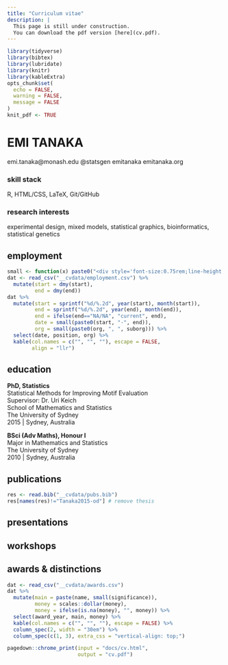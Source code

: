```yaml
---
title: "Curriculum vitae"
description: |
  This page is still under construction.  
  You can download the pdf version [here](cv.pdf).
---
```




<link rel="stylesheet" href="assets/cv-styles.css">

```r
library(tidyverse)
library(bibtex)
library(lubridate)
library(knitr)
library(kableExtra)
opts_chunk$set(
  echo = FALSE,
  warning = FALSE,
  message = FALSE
)
knit_pdf <- TRUE
```

<!--
Needs to be knitted twice for pdf to be updated to the latest.
-->


<main class="cv-canvas">

# [E]{.bigger}MI [T]{.bigger}ANAKA

<i class="fas fa-envelope"></i> emi.tanaka@monash.edu
<i class="fab fa-twitter"></i> @statsgen
<i class="fab fa-github"></i> emitanaka
<i class="fas fa-globe"></i> emitanaka.org


### skill stack

::: half

R, HTML/CSS, LaTeX, Git/GitHub

:::

### research interests

::: half

experimental design, mixed models, statistical graphics, bioinformatics, statistical genetics

:::

## employment

```r
small <- function(x) paste0("<div style='font-size:0.75rem;line-height:0.9rem;'>", x, "</div>")
dat <- read_csv("__cvdata/employment.csv") %>% 
  mutate(start = dmy(start),
         end = dmy(end))
dat %>% 
  mutate(start = sprintf("%d/%.2d", year(start), month(start)),
         end = sprintf("%d/%.2d", year(end), month(end)),
         end = ifelse(end=="NA/NA", "current", end),
         date = small(paste0(start, "-", end)),
         org = small(paste0(org, ", ", suborg))) %>% 
  select(date, position, org) %>% 
  kable(col.names = c("", "", ""), escape = FALSE,
        align = "llr")
```

## education

**PhD, Statistics**  
Statistical Methods for Improving Motif Evaluation  
Supervisor: Dr. Uri Keich  
School of Mathematics and Statistics  
The University of Sydney  
2015 | Sydney, Australia  

**BSci (Adv Maths), Honour I**  
Major in Mathematics and Statistics  
The University of Sydney  
2010 | Sydney, Australia  

## publications

```r
res <- read.bib("__cvdata/pubs.bib")
res[names(res)!="Tanaka2015-od"] # remove thesis
```


## presentations


## workshops

## awards & distinctions

```r
dat <- read_csv("__cvdata/awards.csv")
dat %>% 
  mutate(main = paste(name, small(significance)),
         money = scales::dollar(money),
         money = ifelse(is.na(money), "", money)) %>% 
  select(award_year, main, money) %>% 
  kable(col.names = c("", "", ""), escape = FALSE) %>% 
  column_spec(2, width = "30em") %>% 
  column_spec(c(1, 3), extra_css = "vertical-align: top;")
```


</main>

```r
pagedown::chrome_print(input = "docs/cv.html",
                       output = "cv.pdf")
```

